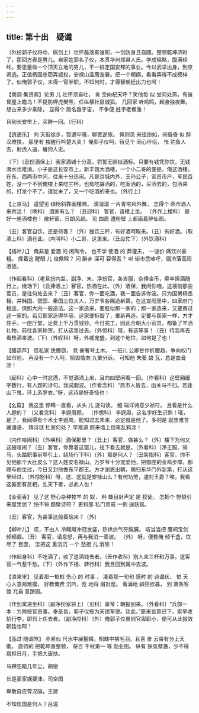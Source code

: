 ```yaml
---
---
---
```

title: 第十出　疑谶
---



〔外扮郭子仪将巾、佩剑上〕壮怀磊落有谁知，一剑防身且自随。整顿乾坤济时了，那回方表是男儿。自家姓郭名子仪，本贯华州郑县人氏。学成韬略，腹满经纶。要思量做一个顶天立地的男儿，干一桩定国安邦的事业。今以武举出身，到京谒选。正值杨国忠窃弄威权，安禄山滥膺宠眷。把一个朝纲，看看弄得不成模样了。似俺郭子仪，未得一官半职，不知何时，才得替朝廷出力也呵！



【商调·集贤宾】论男 儿 壮怀须自吐， 肯 空向杞天呼？笑他每 似 堂间处燕，有谁曾屋上瞻乌！不提防柙虎樊熊，任纵横社鼠城狐。 几回家 听鸡鸣，起身独夜舞。想古来多少乘除， 显得个 勋名垂宇宙， 不争便 姓字老樵渔！

且到长安市上，买醉一回。〔行科〕



【逍遥乐】 向 天街徐步，暂遣牢骚，聊宽逆旅。 俺则见 来往纷如，闹昏昏 似 醉汉难扶， 那里有 独醒行吟楚大夫！ 俺郭子仪呵，待觅个 同心伴侣， 怅 钓鱼人去，射虎人遥，屠狗人无。

〔下〕〔丑扮酒保上〕我家酒铺十分高，罚誓无赊挂酒标。只要有钱凭你饮，无钱滴水也难消。小子是这长安市上，新丰馆大酒楼，一个小二哥的便是。俺这酒楼，在东、西两市中间，往来十分热闹。凡是京城内外，王孙公子，官员市户，军民百姓，没一个不到俺楼上来吃三杯。也有吃寡酒的，吃案酒的，买酒去的，包酒来的，打发个不了。道犹未了，又一个吃酒的来也。〔外行上〕



【上京马】 遥望见 绿杨斜靠画楼隅， 滴溜溜 一片青帘风外舞， 怎得个 燕市酒人来共沽！〔唤科〕 酒家有么？ 〔丑迎科〕 客官，请楼上坐。 〔外作上楼科〕 是好一座酒楼也！ 敞轩窗，日朗风疏。 见 四周 遭粉壁 上都画着醉仙图。

〔丑〕客官自饮，还是待客？〔外〕独饮三杯，有好酒呵取来。〔丑〕有好酒。〔取酒上科〕酒在此。〔内叫科〕小二哥，这里来。〔丑应忙下〕〔外饮酒科〕



【梧叶儿】 俺非是 爱酒 的 闲陶令， 也不学 使酒 的 莽灌夫， 一谜价 痛饮兴豪粗。 撑着这 醒眼 儿 谁偢睬？ 问 醉乡 深可 容得吾？ 听 街市恁喳呼，偏冷落高阳酒徒。

〔作起看科〕〔老旦扮内监，副净、末、净扮官，各吉服，杂捧金币，牵羊担酒随行上，绕场下〕〔丑捧酒上〕客官，热酒在此。〔外〕酒保，我问你咱，这楼前那些官员，是往何处去来？〔丑〕客官，你一面吃酒，我一面告诉你波。只为国舅杨丞相，并韩国、虢国、秦国三位夫人，万岁爷各赐造新第。在这宣阳里中，四家府门相连，俱照大内一般造法。这一家造来，要胜似那一家的；那一家造来，又要赛过这一家的。若见那家造得华丽，这家便拆毁了，重新再造。定要与那家一样，方才住手。一座厅堂，足费上千万贯钱钞。今日完工，因此合朝大小官员，都备了羊酒礼物，前往各家称贺。打从这里过去。〔外惊科〕哦，有这等事！〔丑〕待我再去看热酒来波。〔下〕〔外叹科〕呀，外戚宠盛，到这个地位，如何是了也！



【醋葫芦】 怪私家 恁僭窃， 竞 豪奢夸土木。 一班儿 公卿甘作折腰趋，争向权门如市附。 再没有一个人呵，把舆情向 九重分诉。 可知他 朱甍 碧 瓦，总是血膏涂！

〔起科〕心中一时忿懑，不觉酒涌上来，且向四壁闲看一回。〔作看科〕这壁厢细字数行，有人题的诗句。我试觑波。〔作看念科〕“燕市人皆去，函关马不归。若逢山下鬼，环上系罗衣。”呀，这诗是好奇怪也！



【幺篇】 我这里 停睛一直看，从头 儿 逐句读。 细 端详诗意少祯符。 且看是什么人题的？ 〔又看念科〕 李遐周题。 〔作想科〕 李遐周，这名字好生识熟！哦，是了，我闻得有个术士李遐周，能知过去未来，必定就是他了。多则是 就里难言藏谶语， 猜诗谜 杜家何处？ 早难道 醉来墙上信笔乱鸦涂！

〔内作喧闹科〕〔外唤科〕酒保那里？〔丑上〕客官，做甚么？〔外〕楼下为何又这般喧闹？〔丑〕客官，你靠着这窗儿，往下看去就是。〔外看科〕〔净王服、骑马，头踏职事前导引上，绕场行下科〕〔外〕那是何人？〔丑笑指科〕客官，你不见他那个大肚皮么？这人姓安名禄山。万岁爷十分宠爱他，把御座的金鸡步障，都赐与他坐过，今日又封他做东平郡王。方才谢恩出朝，赐归东华门外新第，打从这里经过。〔外惊怒科〕呀，这、这就是安禄山么？有何功劳，遽封王爵？唉，我看这厮面有反相，乱天下者，必此人也！



【金菊香】 见了这 野心杂种牧羊 的 奴， 料 蜂目豺声定 是 狡徒。 怎把个 野狼引来屋里居？ 怕不将 题壁诗符？ 更和那 私门贵戚 一例 逞妖狐。

〔丑〕客官，为甚事这般着恼来？〔外〕



【柳叶儿】 哎，不由人 冷飕飕冲冠发竖，热烘烘气夯胸脯， 咭当当把 腰间宝剑频频觑。〔丑〕 客官，请息怒，再与我消一壶波。 〔外〕 呀，便教俺 倾千盏，饮 尽了 百壶， 怎把这 重沉沉 一个 愁担 儿 消除！

〔作起身科〕不吃酒了，收了这酒钱去者。〔丑作收科〕别人来三杯和万事，这客官一气惹千愁。〔下〕〔外作下楼、转行科〕我且回到寓中去波。



【浪来里】 见着那一桩桩 伤心 的 时事 ， 凑着那一句句 感时 的 诗谶伏， 怕 天心人意两难摸， 好教俺费 沉吟，趷 地将 眉对蹙。 看满地 斜阳欲暮， 到 萧条客馆 兀自 意踌蹰。

〔作到寓进坐科〕〔副净扮家将上〕〔见科〕禀爷：朝报到来。〔外看科〕“兵部一本：为除授官员事。奉圣旨，郭子仪授为天德军使。钦此。”原来旨意已下，索早收拾行李，即日上任去者。〔副净应科〕〔外〕俺郭子仪虽则官卑职小，便可从此报效朝廷也呵！



【高过·随调煞】 赤紧似 尺水中展鬣鳞，枳棘中拂毛羽。且喜 奋 云霄有分上天衢。 直待的 把乾坤重整顿， 将百 千秋第一 等 勋业图。 纵有 妖氛孽蛊，少不得肩担日月，手把大唐扶。

马蹄空踏几年尘，胡宿





长是豪家据要津。司空图





卑散自应霄汉隔，王建





不知忧国是何人？吕温